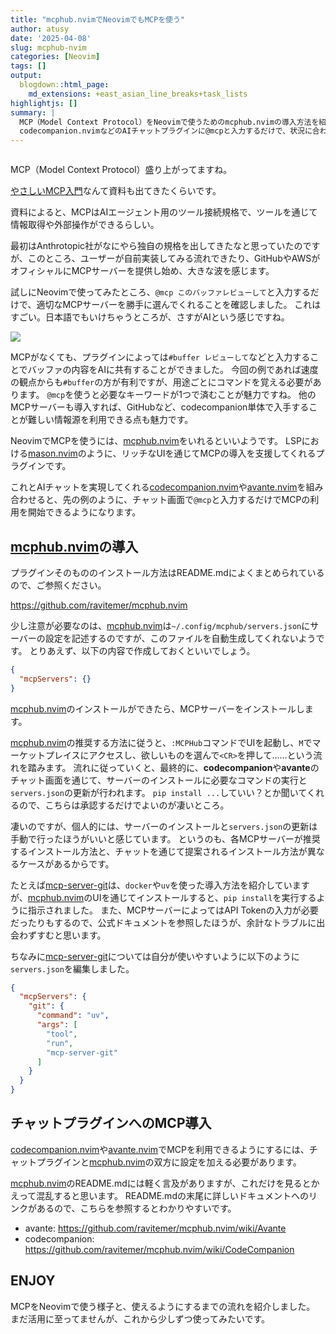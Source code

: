 ```yaml
---
title: "mcphub.nvimでNeovimでもMCPを使う"
author: atusy
date: '2025-04-08'
slug: mcphub-nvim
categories: [Neovim]
tags: []
output:
  blogdown::html_page:
    md_extensions: +east_asian_line_breaks+task_lists
highlightjs: []
summary: |
  MCP（Model Context Protocol）をNeovimで使うためのmcphub.nvimの導入方法を紹介します。
  codecompanion.nvimなどのAIチャットプラグインに@mcpと入力するだけで、状況に合わせてツールを選択してくれるので凄く便利。
---
```


```r
```

[CopilotChat.nvim]: https://github.com/CopilotC-Nvim/CopilotChat.nvim

MCP（Model Context Protocol）盛り上がってますね。

[やさしいMCP入門](https://speakerdeck.com/minorun365/yasasiimcpru-men)なんて資料も出てきたくらいです。

資料によると、MCPはAIエージェント用のツール接続規格で、ツールを通じて情報取得や外部操作ができるらしい。

最初はAnthrotopic社がなにやら独自の規格を出してきたなと思っていたのですが、このところ、ユーザーが自前実装してみる流れできたり、GitHubやAWSがオフィシャルにMCPサーバーを提供し始め、大きな波を感じます。

試しにNeovimで使ってみたところ、`@mcp このバッファレビューして`と入力するだけで、適切なMCPサーバーを勝手に選んでくれることを確認しました。
これはすごい。日本語でもいけちゃうところが、さすがAIという感じですね。

![](images/demo.png)

MCPがなくても、プラグインによっては`#buffer レビューして`などと入力することでバッファの内容をAIに共有することができました。
今回の例であれば速度の観点からも`#buffer`の方が有利ですが、用途ごとにコマンドを覚える必要があります。
`@mcp`を使うと必要なキーワードが1つで済むことが魅力ですね。
他のMCPサーバーも導入すれば、GitHubなど、codecompanion単体で入手することが難しい情報源を利用できる点も魅力です。

[mcphub.nvim]: https://github.com/ravitemer/mcphub.nvim

NeovimでMCPを使うには、[mcphub.nvim]をいれるといいようです。
LSPにおける[mason.nvim](https://github.com/williamboman/mason.nvim)のように、リッチなUIを通じてMCPの導入を支援してくれるプラグインです。

これとAIチャットを実現してくれる[codecompanion.nvim](https://github.com/olimorris/codecompanion.nvim)や[avante.nvim](https://github.com/yetone/avante.nvim)を組み合わせると、先の例のように、チャット画面で`@mcp`と入力するだけでMCPの利用を開始できるようになります。

## [mcphub.nvim]の導入

プラグインそのもののインストール方法はREADME.mdによくまとめられているので、ご参照ください。

<https://github.com/ravitemer/mcphub.nvim>

少し注意が必要なのは、[mcphub.nvim]は`~/.config/mcphub/servers.json`にサーバーの設定を記述するのですが、このファイルを自動生成してくれないようです。
とりあえず、以下の内容で作成しておくといいでしょう。

```json
{
  "mcpServers": {}
}
```

[mcphub.nvim]のインストールができたら、MCPサーバーをインストールします。

[mcphub.nvim]の推奨する方法に従うと、`:MCPHub`コマンドでUIを起動し、`M`でマーケットプレイスにアクセスし、欲しいものを選んで`<CR>`を押して……という流れを踏みます。
流れに従っていくと、最終的に、**codecompanion**や**avante**のチャット画面を通じて、サーバーのインストールに必要なコマンドの実行と`servers.json`の更新が行われます。
`pip install ...`していい？とか聞いてくれるので、こちらは承認するだけでよいのが凄いところ。

凄いのですが、個人的には、サーバーのインストールと`servers.json`の更新は手動で行ったほうがいいと感じています。
というのも、各MCPサーバーが推奨するインストール方法と、チャットを通じて提案されるインストール方法が異なるケースがあるからです。

たとえば[mcp-server-git](https://github.com/modelcontextprotocol/servers/tree/main/src/git)は、`docker`や`uv`を使った導入方法を紹介していますが、[mcphub.nvim]のUIを通じてインストールすると、`pip install`を実行するように指示されました。
また、MCPサーバーによってはAPI Tokenの入力が必要だったりもするので、公式ドキュメントを参照したほうが、余計なトラブルに出会わずすむと思います。

ちなみに[mcp-server-git](https://github.com/modelcontextprotocol/servers/tree/main/src/git)については自分が使いやすいように以下のように`servers.json`を編集しました。

```json
{
  "mcpServers": {
    "git": {
      "command": "uv",
      "args": [
        "tool",
        "run",
        "mcp-server-git"
      ]
    }
  }
}
```

## チャットプラグインへのMCP導入

[codecompanion.nvim](https://github.com/olimorris/codecompanion.nvim)や[avante.nvim](https://github.com/yetone/avante.nvim)でMCPを利用できるようにするには、チャットプラグインと[mcphub.nvim]の双方に設定を加える必要があります。

[mcphub.nvim]のREADME.mdには軽く言及がありますが、これだけを見るとかえって混乱すると思います。
README.mdの末尾に詳しいドキュメントへのリンクがあるので、こちらを参照するとわかりやすいです。

- avante: <https://github.com/ravitemer/mcphub.nvim/wiki/Avante>
- codecompanion: <https://github.com/ravitemer/mcphub.nvim/wiki/CodeCompanion>

## ENJOY

MCPをNeovimで使う様子と、使えるようにするまでの流れを紹介しました。
まだ活用に至ってませんが、これから少しずつ使ってみたいです。
